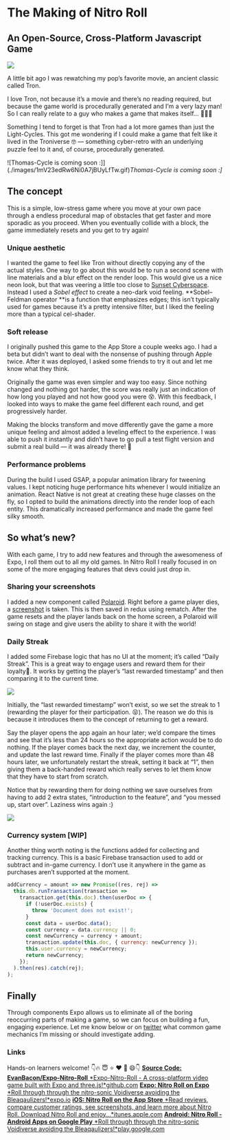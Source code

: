# The Making of Nitro Roll

## An Open-Source, Cross-Platform Javascript Game

![](./images/1D9OjVDf61guo6fz1--8mGQ.png)

A little bit ago I was rewatching my pop’s favorite movie, an ancient classic called Tron.

I love Tron, not because it’s a movie and there’s no reading required, but because the game world is procedurally generated and I’m a very lazy man! So I can really relate to a guy who makes a game that makes itself… 🤗😁😅

Something I tend to forget is that Tron had a lot more games than just the Light-Cycles. This got me wondering if I could make a game that felt like it lived in the Troniverse 🤓 — something cyber-retro with an underlying puzzle feel to it and, of course, procedurally generated.

![Thomas-Cycle is coming soon :]](./images/1mV23edRw6Ni0A7jBUyLfTw.gif)_Thomas-Cycle is coming soon :]_

## The concept

This is a simple, low-stress game where you move at your own pace through a endless procedural map of obstacles that get faster and more sporadic as you proceed. When you eventually collide with a block, the game immediately resets and you get to try again!

### Unique aesthetic

I wanted the game to feel like Tron without directly copying any of the actual styles. One way to go about this would be to run a second scene with line materials and a blur effect on the render loop. This would give us a nice neon look, but that was veering a little too close to [Sunset Cyberspace](https://blog.expo.io/taking-a-stroll-through-sunset-cyberspace-73b125cf6476). Instead I used a _Sobel effect_ to create a neo-dark void feeling. **Sobel–Feldman operator **is a function that emphasizes edges; this isn’t typically used for games because it’s a pretty intensive filter, but I liked the feeling more than a typical cel-shader.

### Soft release

I originally pushed this game to the App Store a couple weeks ago. I had a beta but didn’t want to deal with the nonsense of pushing through Apple twice. After it was deployed, I asked some friends to try it out and let me know what they think.

Originally the game was even simpler and way too easy. Since nothing changed and nothing got harder, the score was really just an indication of how long you played and not how good you were 😵. With this feedback, I looked into ways to make the game feel different each round, and get progressively harder.

Making the blocks transform and move differently gave the game a more unique feeling and almost added a leveling effect to the experience. I was able to push it instantly and didn’t have to go pull a test flight version and submit a real build — it was already there! 🤡

### Performance problems

During the build I used GSAP, a popular animation library for tweening values. I kept noticing huge performance hits whenever I would initialize an animation. React Native is not great at creating these huge classes on the fly, so I opted to build the animations directly into the render loop of each entity. This dramatically increased performance and made the game feel silky smooth.

## So what’s new?

With each game, I try to add new features and through the awesomeness of Expo, I roll them out to all my old games. In Nitro Roll I really focused in on some of the more engaging features that devs could just drop in.

### Sharing your screenshots

I added a new component called [Polaroid](https://github.com/EvanBacon/Expo-Nitro-Roll/blob/master/components/Polaroid.js). Right before a game player dies, a [screenshot](https://docs.expo.io/versions/latest/sdk/take-snapshot-async.html#content) is taken. This is then saved in redux using rematch. After the game resets and the player lands back on the home screen, a Polaroid will swing on stage and give users the ability to share it with the world!

### Daily Streak

I added some Firebase logic that has no UI at the moment; it’s called “Daily Streak”. This is a great way to engage users and reward them for their loyalty🎂. It works by getting the player’s “last rewarded timestamp” and then comparing it to the current time.

![](./images/1L6fj-WaP3-eKuJ0HQuROhg.gif)

Initially, the “last rewarded timestamp” won’t exist, so we set the streak to 1 (rewarding the player for their participation. 😝). The reason we do this is because it introduces them to the concept of returning to get a reward.

Say the player opens the app again an hour later; we’d compare the times and see that it’s less than 24 hours so the appropriate action would be to do nothing. If the player comes back the next day, we increment the counter, and update the last reward time. Finally if the player comes more than 48 hours later, we unfortunately restart the streak, setting it back at “1”, then giving them a back-handed reward which really serves to let them know that they have to start from scratch.

Notice that by rewarding them for doing nothing we save ourselves from having to add 2 extra states, “introduction to the feature”, and “you messed up, start over”. Laziness wins again :}

![](./images/1Q8mT_qAfeddJ3Mjc5A6zNA.gif)

### Currency system [WIP]

Another thing worth noting is the functions added for collecting and tracking currency. This is a basic Firebase transaction used to add or subtract and in-game currency. I don’t use it anywhere in the game as purchases aren’t supported at the moment.

```js
addCurrency = amount => new Promise((res, rej) =>
  this.db.runTransaction(transaction =>
    transaction.get(this.doc).then(userDoc => {
      if (!userDoc.exists) {
        throw 'Document does not exist!';
      }
      const data = userDoc.data();
      const currency = data.currency || 0;
      const newCurrency = currency + amount;
      transaction.update(this.doc, { currency: newCurrency });
      this.user.currency = newCurrency;
      return newCurrency;
    });
  ).then(res).catch(rej);
);
```

## Finally

Through components Expo allows us to eliminate all of the boring reoccurring parts of making a game, so we can focus on building a fun, engaging experience. Let me know below or on [twitter](https://twitter.com/Baconbrix) what common game mechanics I’m missing or should investigate adding.

### Links

Hands-on learners welcome! 👇🔥 😇 ⭐️ ❤️ 👏 😄👇
[**Source Code: EvanBacon/Expo-Nitro-Roll**
*Expo-Nitro-Roll - A cross-platform video game built with Expo and three.js!*github.com](https://github.com/EvanBacon/Expo-Nitro-Roll)
[**Expo: Nitro Roll on Expo**
*Roll through through the nitro-sonic Voidiverse avoiding the Bleaqaulizers!*expo.io](https://expo.io/@bacon/nitroroll)
[**iOS: Nitro Roll on the App Store**
*Read reviews, compare customer ratings, see screenshots, and learn more about Nitro Roll. Download Nitro Roll and enjoy…*itunes.apple.com](https://itunes.apple.com/us/app/nitro-roll/id1336537624?mt=8)
[**Android: Nitro Roll - Android Apps on Google Play**
*Roll through through the nitro-sonic Voidiverse avoiding the Bleaqaulizers!*play.google.com](https://play.google.com/store/apps/details?id=com.evanbacon.nitroroll)
